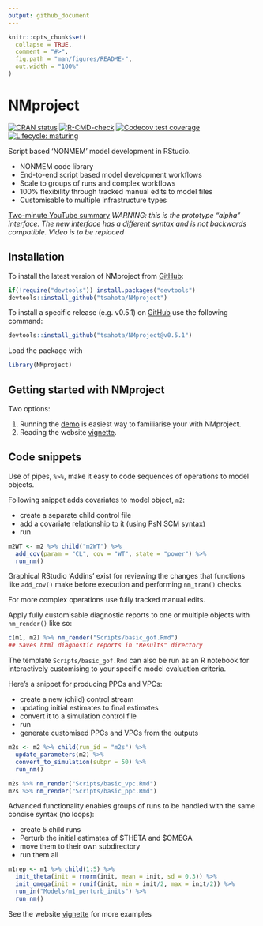 ```yaml
---
output: github_document
---
```


<!-- README.md is generated from README.Rmd. Please edit that file -->

```r
knitr::opts_chunk$set(
  collapse = TRUE,
  comment = "#>",
  fig.path = "man/figures/README-",
  out.width = "100%"
)
```

# NMproject

<!-- badges: start -->
[![CRAN status](https://www.r-pkg.org/badges/version/NMproject)](https://CRAN.R-project.org/package=NMproject)
[![R-CMD-check](https://github.com/tsahota/NMproject/workflows/R-CMD-check/badge.svg)](https://github.com/tsahota/NMproject/actions)
[![Codecov test coverage](https://codecov.io/gh/tsahota/NMproject/branch/master/graph/badge.svg)](https://codecov.io/gh/tsahota/NMproject?branch=master)
[![Lifecycle: maturing](https://img.shields.io/badge/lifecycle-maturing-blue.svg)](https://lifecycle.r-lib.org/articles/stages.html)
<!-- badges: end -->

Script based 'NONMEM' model development in RStudio.

- NONMEM code library
- End-to-end script based model development workflows
- Scale to groups of runs and complex workflows
- 100% flexibility through tracked manual edits to model files
- Customisable to multiple infrastructure types

[Two-minute YouTube summary](https://www.youtube.com/watch?v=b7oBb6QZub8)
*WARNING: this is the prototype "alpha" interface. The new interface has a different syntax and is not backwards compatible. Video is to be replaced*

## Installation

<!-- CRAN install instructions

You can install the released version of NMproject from [CRAN](https://CRAN.R-project.org) with:

```r
install.packages("NMproject")
```

-->

To install the latest version of NMproject from [GitHub](https://github.com/):

```r
if(!require("devtools")) install.packages("devtools")
devtools::install_github("tsahota/NMproject")
```

To install a specific release (e.g. v0.5.1) on [GitHub](https://github.com/) 
use the following command:

```r
devtools::install_github("tsahota/NMproject@v0.5.1")
```

Load the package with 

```r
library(NMproject)
```

## Getting started with NMproject

Two options:

1. Running the
[demo](https://tsahota.github.io/NMproject/articles/articles/NMproject.html#demo-1)
is easiest way to familiarise your with NMproject.
2. Reading the website [vignette](https://tsahota.github.io/NMproject/articles/articles/NMproject.html).

## Code snippets

Use of pipes, `%>%`, make it easy to code sequences of operations to model 
objects.

Following snippet adds covariates to model object, `m2`:

- create a separate child control file
- add a covariate relationship to it (using PsN SCM syntax)
- run

```r

m2WT <- m2 %>% child("m2WT") %>%
  add_cov(param = "CL", cov = "WT", state = "power") %>%
  run_nm()

```

Graphical RStudio 'Addins' exist for reviewing the changes that functions like
`add_cov()` make before execution and performing `nm_tran()` checks.

For more complex operations use fully tracked manual edits.

Apply fully customisable diagnostic reports to one or multiple objects with
`nm_render()` like so:

```r

c(m1, m2) %>% nm_render("Scripts/basic_gof.Rmd")
## Saves html diagnostic reports in "Results" directory

```

The template `Scripts/basic_gof.Rmd` can also be run as an R notebook for
interactively customising to your specific model evaluation criteria.

Here's a snippet for producing PPCs and VPCs:

- create a new (child) control stream
- updating initial estimates to final estimates
- convert it to a simulation control file
- run
- generate customised PPCs and VPCs from the outputs

```r
m2s <- m2 %>% child(run_id = "m2s") %>%
  update_parameters(m2) %>%
  convert_to_simulation(subpr = 50) %>%
  run_nm()

m2s %>% nm_render("Scripts/basic_vpc.Rmd")
m2s %>% nm_render("Scripts/basic_ppc.Rmd")

```

Advanced functionality enables groups of runs to be handled with the same
concise syntax (no loops):

- create 5 child runs
- Perturb the initial estimates of \$THETA and \$OMEGA
- move them to their own subdirectory
- run them all

```r

m1rep <- m1 %>% child(1:5) %>% 
  init_theta(init = rnorm(init, mean = init, sd = 0.3)) %>%
  init_omega(init = runif(init, min = init/2, max = init/2)) %>%
  run_in("Models/m1_perturb_inits") %>%
  run_nm()

```

See the website [vignette](https://tsahota.github.io/NMproject/articles/articles/NMproject.html) for more
examples
